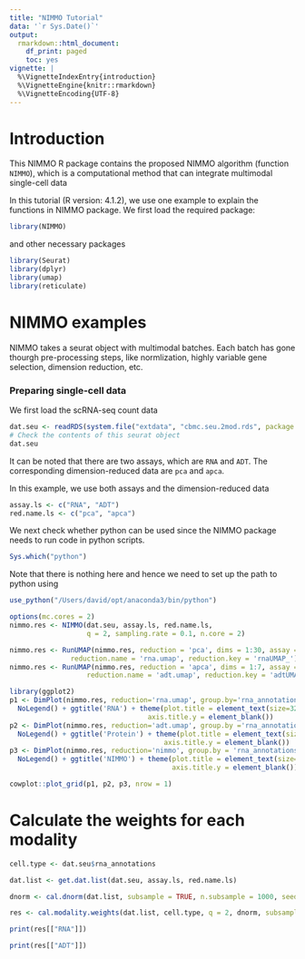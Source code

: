 ```yaml
---
title: "NIMMO Tutorial"
data: '`r Sys.Date()`'
output: 
  rmarkdown::html_document:
    df_print: paged
    toc: yes
vignette: |
  %\VignetteIndexEntry{introduction}
  %\VignetteEngine{knitr::rmarkdown}
  %\VignetteEncoding{UTF-8}
---
```

# Introduction

This NIMMO R package contains the proposed NIMMO algorithm (function `NIMMO`), which is a computational method that can integrate multimodal single-cell data

In this tutorial (R version: 4.1.2), we use one example to explain the functions in NIMMO package. We first load the required package:

```r
library(NIMMO)
```
and other necessary packages
```r
library(Seurat)
library(dplyr)
library(umap)
library(reticulate)
```

# NIMMO examples

NIMMO takes a seurat object with multimodal batches. Each batch has gone thourgh pre-processing steps, like normlization, highly variable gene selection, dimension reduction, etc.

### Preparing single-cell data

We first load the scRNA-seq count data

```r
dat.seu <- readRDS(system.file("extdata", "cbmc.seu.2mod.rds", package = "NIMMO"))
# Check the contents of this seurat object
dat.seu
```
It can be noted that there are two assays, which are `RNA` and `ADT`. The corresponding dimension-reduced data are `pca` and `apca`. 

In this example, we use both assays and the dimension-reduced data

```r
assay.ls <- c("RNA", "ADT")
red.name.ls <- c("pca", "apca")
```

We next check whether python can be used since the NIMMO package needs to run code in python scripts.
```r
Sys.which("python")
```
Note that there is nothing here and hence we need to set up the path to python using

```r
use_python("/Users/david/opt/anaconda3/bin/python")
```

```r
options(mc.cores = 2)
nimmo.res <- NIMMO(dat.seu, assay.ls, red.name.ls,
                   q = 2, sampling.rate = 0.1, n.core = 2)
```

```r
nimmo.res <- RunUMAP(nimmo.res, reduction = 'pca', dims = 1:30, assay = 'RNA', 
               reduction.name = 'rna.umap', reduction.key = 'rnaUMAP_')
nimmo.res <- RunUMAP(nimmo.res, reduction = 'apca', dims = 1:7, assay = 'ADT', 
                   reduction.name = 'adt.umap', reduction.key = 'adtUMAP_')
```

```r
library(ggplot2)
p1 <- DimPlot(nimmo.res, reduction='rna.umap', group.by='rna_annotations', label=T, repel=T, label.size=5.5) + 
  NoLegend() + ggtitle('RNA') + theme(plot.title = element_text(size=32), axis.title.x = element_blank(),
                                  axis.title.y = element_blank())
p2 <- DimPlot(nimmo.res, reduction='adt.umap', group.by ='rna_annotations', label=T, repel=T, label.size=5.5) + 
  NoLegend() + ggtitle('Protein') + theme(plot.title = element_text(size=32), axis.title.x = element_blank(),
                                      axis.title.y = element_blank())
p3 <- DimPlot(nimmo.res, reduction='nimmo', group.by = 'rna_annotations', label=T, repel=T, label.size = 5.5) +
  NoLegend() + ggtitle('NIMMO') + theme(plot.title = element_text(size=32), axis.title.x = element_blank(),
                                        axis.title.y = element_blank())
```

```r
cowplot::plot_grid(p1, p2, p3, nrow = 1)
```

# Calculate the weights for each modality

```r
cell.type <- dat.seu$rna_annotations
```

```r
dat.list <- get.dat.list(dat.seu, assay.ls, red.name.ls)
```

```r
dnorm <- cal.dnorm(dat.list, subsample = TRUE, n.subsample = 1000, seed = NULL)
```

```r
res <- cal.modality.weights(dat.list, cell.type, q = 2, dnorm, subsample = TRUE, n.subsample = 200, seed = NULL)
```

```r
print(res[["RNA"]])
```

```r
print(res[["ADT"]])
```
